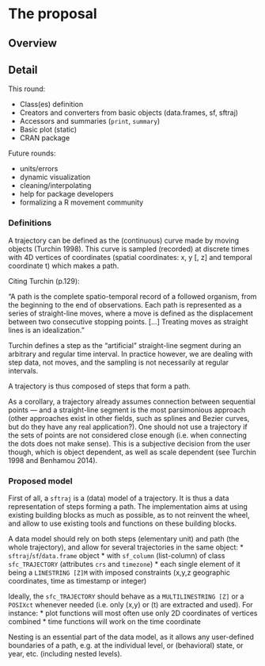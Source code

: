# The proposal
<!--
This is where the proposal should be outlined. 
-->

## Overview
<!--
At a high-level address what your proposal is and how it will address the problem identified. Highlight any benefits to the R Community that follow from solving the problem. This should be your most compelling section.
-->

## Detail
<!--
Go into more detail about the specifics of the project and it delivers against the problem.

Depending on project type the detail section should include:

 - [ ] Minimum Viable Product
 - [ ] Architecture
 - [ ] Assumptions
-->

This round:

  * Class(es) definition
  * Creators and converters from basic objects (data.frames, sf,
    sftraj)
  * Accessors and summaries (`print`, `summary`)
  * Basic plot (static)
  * CRAN package

Future rounds:

  * units/errors
  * dynamic visualization
  * cleaning/interpolating
  * help for package developers
  * formalizing a R movement community


### Definitions

A trajectory can be defined as the (continuous) curve made by moving
objects (Turchin 1998). This curve is sampled (recorded) at discrete
times with 4D vertices of coordinates (spatial coordinates: x, y [, z]
and temporal coordinate t) which makes a path. 

Citing Turchin (p.129):

"A path is the complete spatio-temporal record of a followed organism,
from the beginning to the end of observations. Each path is
represented as a series of straight-line moves, where a move is
defined as the displacement between two consecutive stopping
points. […] Treating moves as straight lines is an idealization." 

Turchin defines a step as the "artificial" straight-line segment
during an arbitrary and regular time interval. In practice however, we
are dealing with step data, not moves, and the sampling is not
necessarily at regular intervals. 

A trajectory is thus composed of steps that form a path.

As a corollary, a trajectory already assumes connection between
sequential points — and a straight-line segment is the most
parsimonious approach (other approaches exist in other fields, such as
splines and Bezier curves, but do they have any real
application?). One should not use a trajectory if the sets of points
are not considered close enough (i.e. when connecting the dots does
not make sense). This is a subjective decision from the user though,
which is object dependent, as well as scale dependent (see Turchin
1998 and Benhamou 2014).


### Proposed model

First of all, a `sftraj` is a (data) model of a trajectory. It is thus
a data representation of steps forming a path. The implementation aims
at using existing building blocks as much as possible, as to not
reinvent the wheel, and allow to use existing tools and functions on
these building blocks.

A data model should rely on both steps (elementary unit) and path (the
whole trajectory), and allow for several trajectories in the same
object: 
  * `sftraj`/`sf`/`data.frame` object 
  * with `sf_column` (list-column) of class `sfc_TRAJECTORY`
    (attributes `crs` and `timezone`)
  * each single element of it being a `LINESTRING [Z]M` with imposed
    constraints (x,y,z geographic coordinates, time as timestamp or
    integer)

Ideally, the `sfc_TRAJECTORY` should behave as a `MULTILINESTRING [Z]`
or a `POSIXct` whenever needed (i.e. only (x,y) or (t) are extracted
and used). For instance:
  * plot functions will most often use only 2D coordinates of vertices
    combined
  * time functions will work on the time coordinate

Nesting is an essential part of the data model, as it allows any
user-defined boundaries of a path, e.g. at the individual level, or
(behavioral) state, or year, etc. (including nested levels).
